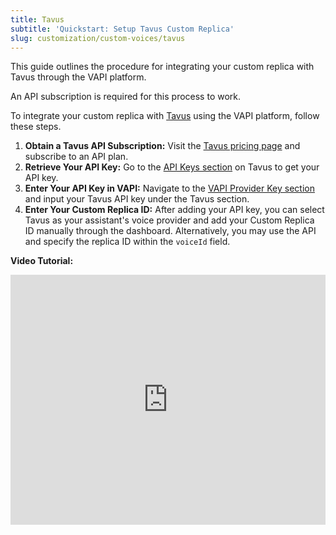 ```yaml
---
title: Tavus
subtitle: 'Quickstart: Setup Tavus Custom Replica'
slug: customization/custom-voices/tavus
---
```



This guide outlines the procedure for integrating your custom replica with Tavus through the VAPI platform.

<Note>An API subscription is required for this process to work.</Note>

To integrate your custom replica with [Tavus](https://platform.tavus.io/) using the VAPI platform, follow these steps.

1. **Obtain a Tavus API Subscription:** Visit the [Tavus pricing page](https://platform.tavus.io/billing) and subscribe to an API plan.
2. **Retrieve Your API Key:** Go to the [API Keys section](https://platform.tavus.io/api-keys) on Tavus to get your API key.
3. **Enter Your API Key in VAPI:** Navigate to the [VAPI Provider Key section](https://dashboard.vapi.ai/keys) and input your Tavus API key under the Tavus section.
4. **Enter Your Custom Replica ID:** After adding your API key, you can select Tavus as your assistant's voice provider and add your Custom Replica ID manually through the dashboard. Alternatively, you may use the API and specify the replica ID within the `voiceId` field.

**Video Tutorial:**
  <iframe
    src="https://www.loom.com/embed/f3f8a6f3ec0d46c79874ee9e032ae332?sid=981ef281-a30b-46e3-ac19-1a2b2b176511"
    title="Loom video player"
    frameborder="0"
    allow="accelerometer; autoplay; clipboard-write; encrypted-media; gyroscope; picture-in-picture; web-share"
    referrerpolicy="strict-origin-when-cross-origin"
    width="100%"
    height="400px"
    allowfullscreen
  />